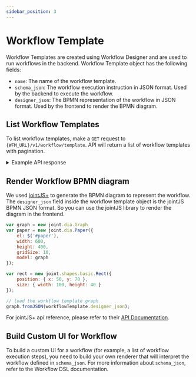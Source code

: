 ```yaml
---
sidebar_position: 3
---
```

# Workflow Template

Workflow Templates are created using Workflow Designer and are used to run workflows in the backend.
Workflow Template object has the following fields:
- `name`: The name of the workflow template.
- `schema_json`: The workflow execution instruction in JSON format. Used by the backend to execute the workflow.
- `designer_json`: The BPMN representation of the workflow in JSON format. Used by the frontend to render the BPMN diagram.

## List Workflow Templates

To list workflow templates, make a `GET` request to `{WFM_URL}/v1/workflow/template`.
API will return a list of workflow templates with pagination.

<details>
<summary>Example API response</summary>

```json
{
  "data": [
    {
      "id": "ad4cdeaf-585d-41b7-9858-eda092df4478",
      "name": "example workflow",
      "schema_json": {
        "start": "Activity",
        "states": [
          {
            "name": "Activity",
            "next": "End",
            "activity": {
              "id": "2a8b6440-bc13-4f16-a829-36f5304aab2b",
              "type": "SendEmail",
              "result": "Result_Activity",
              "options": {
                "startToCloseTimeout": 300
              },
              "arguments": [
                "Activity_SendTo",
                "Activity_Subject",
                "Activity_Message"
              ],
              "boundaryEvents": []
            }
          },
          {
            "end": {
              "id": "45fa6a9d-94b6-4aee-b9e4-05284989a8cd",
              "terminate": false
            },
            "name": "End"
          }
        ],
        "variables": {
          "Activity_SendTo": "someone@email.com",
          "Activity_Message": "How r you?",
          "Activity_Subject": "Greeting"
        },
        "specVersion": "2.0"
      },
      "designer_json": {
        "name": "SimpleWorkflow",
        "type": "bpmn",
        "cells": [
          {
            "z": 1,
            "id": "2d9a644a-08d6-4943-ad71-5219c6fcc461",
            "size": {
              "width": 40,
              "height": 40
            },
            "type": "wf.Start",
            "angle": 0,
            "attrs": {},
            "position": {
              "x": 430,
              "y": 250
            }
          },
          {
            "z": 4,
            "id": "2a8b6440-bc13-4f16-a829-36f5304aab2b",
            "size": {
              "width": 100,
              "height": 80
            },
            "type": "wf.Activity",
            "angle": 0,
            "attrs": {
              "data": {
                "result": "Result_Activity",
                "resultType": "null",
                "taskResult": null,
                "typeOptions": {
                  "SendTo": "someone@email.com",
                  "Message": "How r you?",
                  "Subject": "Greeting"
                }
              },
              "type": {
                "text": "SendEmail"
              },
              "label": {
                "text": "Activity"
              }
            },
            "markup": [
              {
                "tagName": "rect",
                "selector": "background"
              },
              {
                "tagName": "image",
                "selector": "icon"
              },
              {
                "tagName": "path",
                "selector": "border"
              },
              {
                "tagName": "text",
                "selector": "label"
              },
              {
                "tagName": "g",
                "selector": "markers"
              },
              {
                "tagName": "text",
                "selector": "type",
                "attributes": {
                  "fill": "var(--on-background)"
                }
              }
            ],
            "position": {
              "x": 560,
              "y": 230
            },
            "subscribers": {}
          },
          {
            "z": 5,
            "id": "82e9a3d4-99aa-4ab9-bdee-23cb5269fdde",
            "type": "wf.Flow",
            "attrs": {},
            "labels": [],
            "source": {
              "id": "2d9a644a-08d6-4943-ad71-5219c6fcc461"
            },
            "target": {
              "id": "2a8b6440-bc13-4f16-a829-36f5304aab2b"
            }
          },
          {
            "z": 8,
            "id": "45fa6a9d-94b6-4aee-b9e4-05284989a8cd",
            "size": {
              "width": 40,
              "height": 40
            },
            "type": "wf.End",
            "angle": 0,
            "attrs": {},
            "position": {
              "x": 750,
              "y": 250
            }
          },
          {
            "z": 9,
            "id": "cc3bbf53-5fe3-46cf-9728-7573b4ce0b68",
            "type": "wf.Flow",
            "attrs": {},
            "labels": [],
            "source": {
              "id": "2a8b6440-bc13-4f16-a829-36f5304aab2b"
            },
            "target": {
              "id": "45fa6a9d-94b6-4aee-b9e4-05284989a8cd"
            }
          }
        ],
        "workflowData": {
          "id": "",
          "name": "SimpleWorkflow"
        }
      },
      "editable": true,
      "created_at": "2024-10-29T09:04:04.90828Z",
      "created_by": "d6f80e07-3b30-4968-8550-d3a441966e95",
      "updated_at": "2024-10-29T09:04:04.90828Z",
      "updated_by": "d6f80e07-3b30-4968-8550-d3a441966e95",
      "tenant_id": "3ca9a629-6a64-4d40-9a93-cc8da0595754",
      "occ_lock": 0
    }
  ],
  "sent_at": "2024-10-30T05:22:20Z",
  "page": {
    "number": 1,
    "size": 3,
    "total_records": 1,
    "count": 1,
    "sort": [
      "created_at desc"
    ]
  }
}
```

</details>

## Render Workflow BPMN diagram

We used [jointJS+](https://www.jointjs.com/demos/bpmn) to generate the BPMN diagram to represent the workflow. 
The `designer_json` field inside the workflow template object is the jointJS BPMN JSON format. So you can use the 
jointJS library to render the diagram in the frontend.

```javascript
var graph = new joint.dia.Graph
var paper = new joint.dia.Paper({
    el: $('#paper'),
    width: 600,
    height: 400,
    gridSize: 10,
    model: graph
});

var rect = new joint.shapes.basic.Rect({
    position: { x: 50, y: 70 },
    size: { width: 100, height: 40 }
});

// load the workflow template graph
graph.fromJSON(workflowTemplate.designer_json);
```

For jointJS+ api reference, please refer to their [API Documentation](https://docs.jointjs.com/api/dia/Paper/).

## Build Custom UI for Workflow

To build a custom UI for a workflow (for example, a list of workflow execution steps), you need to build your own 
renderer that will interpret the workflow defined in `schema_json`. For more information about `schema_json`, refer 
to the Workflow DSL documentation.